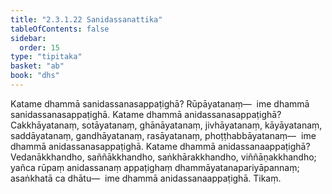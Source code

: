 ```yaml
---
title: "2.3.1.22 Sanidassanattika"
tableOfContents: false
sidebar:
  order: 15
type: "tipitaka"
basket: "ab"
book: "dhs"
---
```



<DynamicBreadcrumb />

<Division number="1056" book="dhs">

<Paragraph number="1721" book="dhs">
Katame dhammā sanidassanasappaṭighā? Rūpāyatanaṃ—  ime dhammā sanidassanasappaṭighā.
</Paragraph>

</Division>
<Division number="1057" book="dhs">

<Paragraph number="1722" book="dhs">
Katame dhammā anidassanasappaṭighā? Cakkhāyatanaṃ, sotāyatanaṃ, ghānāyatanaṃ, jivhāyatanaṃ, kāyāyatanaṃ, saddāyatanaṃ, gandhāyatanaṃ, rasāyatanaṃ, phoṭṭhabbāyatanaṃ—  ime dhammā anidassanasappaṭighā.
</Paragraph>

</Division>
<Division number="1058" book="dhs">

<Paragraph number="1723" book="dhs">
Katame dhammā anidassanaappaṭighā? Vedanākkhandho, saññākkhandho, saṅkhārakkhandho, viññāṇakkhandho; yañca rūpaṃ anidassanaṃ appaṭighaṃ dhammāyatanapariyāpannaṃ; asaṅkhatā ca dhātu—  ime dhammā anidassanaappaṭighā.

</Paragraph>
</Division>

<Paragraph number="1724" type="center" book="dhs">
Tikaṃ.
</Paragraph>